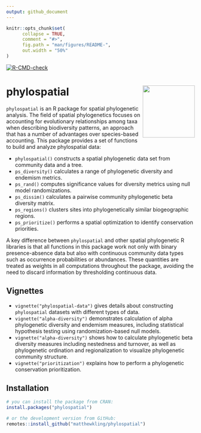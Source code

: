 ```yaml
---
output: github_document
---
```


<!-- README.md is generated from README.Rmd. Please edit that file -->

```r
knitr::opts_chunk$set(
      collapse = TRUE,
      comment = "#>",
      fig.path = "man/figures/README-",
      out.width = "50%"
)
```

<!-- badges: start -->

[![R-CMD-check](https://github.com/matthewkling/phylospatial/actions/workflows/R-CMD-check.yaml/badge.svg)](https://github.com/matthewkling/phylospatial/actions/workflows/R-CMD-check.yaml)
<!-- badges: end -->


# phylospatial <a href="https://matthewkling.github.io/phylospatial/"><img src="man/figures/logo.png" align="right" height="139" /></a>

`phylospatial` is an R package for spatial phylogenetic analysis. The field of spatial phylogenetics focuses on accounting for evolutionary relationships among taxa when describing biodiversity patterns, an approach that has a number of advantages over species-based accounting. This package provides a set of functions to build and analyze phylospatial data:

- `phylospatial()` constructs a spatial phylogenetic data set from community data and a tree.
- `ps_diversity()` calculates a range of phylogenetic diversity and endemism metrics.
- `ps_rand()` computes significance values for diversity metrics using null model randomizations.
- `ps_dissim()` calculates a pairwise community phylogenetic beta diversity matrix.
- `ps_regions()` clusters sites into phylogenetically similar biogeographic regions.
- `ps_prioritize()` performs a spatial optimization to identify conservation priorities.

A key difference between `phylospatial` and other spatial phylogenetic R libraries is that all functions in this package work not only with binary presence-absence data but also with continuous community data types such as occurrence probabilities or abundances. These quantities are treated as weights in all computations throughout the package, avoiding the need to discard information by thresholding continuous data.

## Vignettes

- `vignette("phylospatial-data")` gives details about constructing `phylospatial` datasets with different types of data.
- `vignette("alpha-diversity")` demonstrates calculation of alpha phylogenetic diversity and endemism measures, including statistical hypothesis testing using randomization-based null models.
- `vignette("alpha-diversity")` shows how to calculate phylogenetic beta diversity measures including nestedness and turnover, as well as phylogenetic ordination and regionalization to visualize phylogenetic community structure.
- `vignette("prioritization")` explains how to perform a phylogenetic conservation prioritization.


## Installation

``` r
# you can install the package from CRAN:
install.packages("phylospatial")

# or the development version from GitHub:
remotes::install_github("matthewkling/phylospatial")
```
